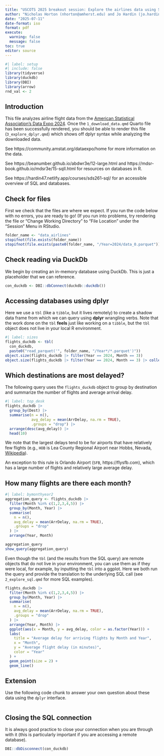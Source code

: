 ```yaml
---
title: "USCOTS 2025 breakout session: Explore the airlines data using SQL and parquet"
author: "Nicholas Horton (nhorton@amherst.edu) and Jo Hardin (jo.hardin@pomona.edu)"
date: "2025-07-11"
date-format: iso
format: pdf
execute:
  warning: false
  message: false
toc: true
editor: source
---
```


```r
#| label: setup
#| include: false
library(tidyverse)
library(duckdb)
library(DBI)
library(arrow)
rnd_val <- 2
```

## Introduction

This file analyzes airline flight data from the [American Statistical Association's Data Expo 2024](https://community.amstat.org/dataexpo/home).
Once the `1_download_data.qmd` Quarto file has been successfully rendered, you should be able to render this file (`3_explore_dplyr.qmd`) which shows off dplyr syntax while analyzing the downloaded data.

See https://community.amstat.org/dataexpo/home for more information on the data.

See https://beanumber.github.io/abdwr3e/12-large.html and https://mdsr-book.github.io/mdsr3e/15-sqlI.html for resources on databases in R.

See https://hardin47.netlify.app/courses/sds261-sql/ for an accessible overview of SQL and databases.

## Check for files

First we check that the files are where we expect.
If you run the code below with no errors, you are ready to go!
(If you run into problems, try rendering the file or "Change Working Directory" to "File Location" under the "Session" Menu in RStudio.

```r
folder_name <- "data_airlines"
stopifnot(file.exists(folder_name))
stopifnot(file.exists(paste0(folder_name, "/Year=2024/data_0.parquet")))
```

## Check reading via DuckDb

We begin by creating an in-memory database using DuckDb.
This is just a placeholder that we can reference.

```r
con_duckdb <- DBI::dbConnect(duckdb::duckdb())
```

## Accessing databases using dplyr

Here we use a `tbl` (like a `tibble`, but it lives remotely) to create a shadow data frame from which we can query using **dplyr** wrangling verbs.
Note that the work done on the `tbl` **feels** just like working on a `tibble`, but the `tbl` object does not live in your local R environment.

```r
#| label: sizes
flights_duckdb <- tbl(
  con_duckdb, 
  paste0("read_parquet('", folder_name, "/Year*/*.parquet')"))
object.size(flights_duckdb |> filter(Year == 2024, Month == 3))
object.size(flights_duckdb |> filter(Year == 2024, Month == 3) |> collect())
```

## Which destinations are most delayed?

The following query uses the `flights_duckdb` object to group by destination and summarize the number of flights and average arrival delay.

```r
#| label: top_desk
flights_duckdb |>
  group_by(Dest) |>
  summarise(n = n(), 
            avg_delay = mean(ArrDelay, na.rm = TRUE), 
            .groups = "drop") |>
  arrange(desc(avg_delay)) |>
  head(10)
```

We note that the largest delays tend to be for airports that have relatively few flights (e.g., `HOB` is Lea County Regional Airport near Hobbs, Nevada, [Wikipedia](https://en.wikipedia.org/wiki/Lea_County_Regional_Airport)).

An exception to this rule is Orlando Airport (`SFB`, https://flysfb.com), which has a large number of flights and relatively large average delay.

## How many flights are there each month?

```r
#| label: bymonthyear2
aggregation_query <- flights_duckdb |>
  filter(Month %in% c(1,2,3,4,5)) |> 
  group_by(Month, Year) |>
  summarise(
    n = n(), 
    avg_delay = mean(ArrDelay, na.rm = TRUE), 
    .groups = "drop"
  ) |>
  arrange(Year, Month) 

aggregation_query
show_query(aggregation_query) 
```

Even though the `tbl` (and the results from the SQL query) are remote objects that do not live in your environment, you can use them as if they were local, for example, by inputting the `tbl` into a ggplot.
Here we both run the query and provide the translation to the underlying SQL call (see `2_explore_sql.qmd` for more SQL examples).

```r
flights_duckdb |>
  filter(Month %in% c(1,2,3,4,5)) |> 
  group_by(Month, Year) |>
  summarise(
    n = n(), 
    avg_delay = mean(ArrDelay, na.rm = TRUE), 
    .groups = "drop"
  ) |>
  arrange(Year, Month) |> 
  ggplot(aes(x = Month, y = avg_delay, color = as.factor(Year))) + 
  labs(
    title = "Average delay for arriving flights by Month and Year",
    x = "Month",
    y = "Average flight delay (in minutes)",
    color = "Year"
  ) +
  geom_point(size = 2) + 
  geom_line()
```

## Extension

Use the following code chunk to answer your own question about these data using the `dplyr` interface.

```r

```

## Closing the SQL connection

It is always good practice to close your connection when you are through with it (this is particularly important if you are accessing a remote database).

```r
DBI::dbDisconnect(con_duckdb)
```
